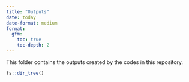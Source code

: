 ```yaml
---
title: "Outputs"
date: today
date-format: medium
format: 
  gfm:
    toc: true
    toc-depth: 2
---
```


This folder contains the outputs created by the codes in this repository.

```r
fs::dir_tree()
```
